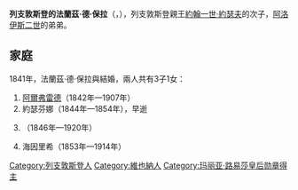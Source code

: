 {{Unreferenced|time=2021-01-14T07:28:47+00:00}}
{{Infobox noble
| name        = 法蘭茲·德·保拉
| image       = Franz Fürst Liechtenstein.jpg
| birth_date  = {{birth_date|1802|2|25|df=yes}}
| birth_place = [[維也納|維也納]]
| death_date  = {{death date and age|1887|3|31|1802|2|25|df=yes}}
| death_place = 維也納
| noble family= [[列支敦斯登王朝|列支敦斯登王朝]]
| father      = [[約翰一世·約瑟夫|約翰一世·約瑟夫]]
| mother      = [[菲斯滕貝格-魏特拉的約瑟法|菲斯滕貝格-魏特拉的約瑟法]]
}}
'''列支敦斯登的法蘭茲·德·保拉'''（{{lang-de|Franz de Paula von und zu Liechtenstein}}，{{bd|1802年|2月25日|1887年|3月31日}}），列支敦斯登親王[[約翰一世·約瑟夫|約翰一世·約瑟夫]]的次子，[[阿洛伊斯二世|阿洛伊斯二世]]的弟弟。

== 家庭 ==
1841年，法蘭茲·德·保拉與{{le|伊娃·約瑟芬娜·茱莉亞·波托茨基|Ewa Józefina Julia Potocka}}結婚，兩人共有3子1女：
# [[列支敦斯登的阿爾弗雷德|阿爾弗雷德]]（1842年—1907年）
# 約瑟芬娜（1844年—1854年），早逝
# {{le|列支敦斯登的阿洛伊斯|Prince Louis of Liechtenstein|阿洛伊斯}}（1846年—1920年）
# 海因里希（1853年—1914年）

[[Category:列支敦斯登人|Category:列支敦斯登人]]
[[Category:維也納人|Category:維也納人]]
[[Category:玛丽亚·路易莎皇后勋章得主|Category:玛丽亚·路易莎皇后勋章得主]]